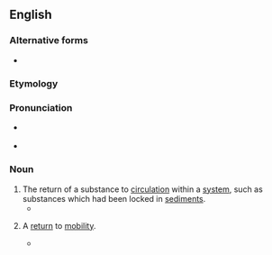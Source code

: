 ==English==

===Alternative forms===
* {{l|en|remobilisation}}

===Etymology===
{{prefix|re|mobilization|lang=en}}

===Pronunciation===
* {{a|GA}} {{IPA|/ˌɹimoʊbɪlɪˈzeɪʃən/|lang=en}}
* {{hyph|re|mo|bi|li|za|tion|lang=en}}

===Noun===
{{en-noun}}

# The return of a substance to [[circulation]] within a [[system]], such as substances which had been locked in [[sediment]]s.
#* {{quote-book|lang=en|2004|A.J. Wilson et al.|Sediment Transfer Through the Fluvial System|page=293|url=http://books.google.com/books?id=SnRW2HWK8TgC|isbn=1901502678|chapter=In-channel storage of fine sediment in rivers of Southwest England|passage=The sediment content of this sample was assumed to reflect the '''remobilization''' of fine sediment mantling the surface and contained within the bed material matrix.}}
# {{lb|en|medicine}} A [[return]] to [[mobility]].
#* {{quote-book|lang=en|1961|I.F. Dersch|US Patent 3088457: Therapeutic Device|page=4|url=http://www.google.com/patents?id=IF1XAAAAEBAJ|passage=this result is entirely satisfactory and offers possibilities of gradual '''remobilization''' of unfit individuals or inducing them to take a first step towards renewing active lives.}}